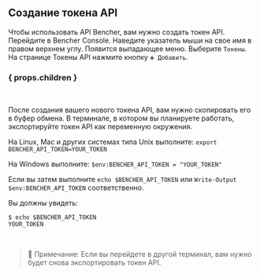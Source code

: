 ## Создание токена API

Чтобы использовать API Bencher, вам нужно создать токен API.
Перейдите в Bencher Console.
Наведите указатель мыши на свое имя в правом верхнем углу.
Появится выпадающее меню. Выберите `Токены`.
На странице Токены API нажмите кнопку `➕ Добавить`.

### { props.children }
<br />

После создания вашего нового токена API, вам нужно скопировать его в буфер обмена.
В терминале, в котором вы планируете работать, экспортируйте токен API как переменную окружения.

На Linux, Mac и других системах типа Unix выполните: `export BENCHER_API_TOKEN=YOUR_TOKEN`

На Windows выполните: `$env:BENCHER_API_TOKEN = "YOUR_TOKEN"`

Если вы затем выполните `echo $BENCHER_API_TOKEN` или `Write-Output $env:BENCHER_API_TOKEN` соответственно.

Вы должны увидеть:

```
$ echo $BENCHER_API_TOKEN
YOUR_TOKEN
```

<br />

> 🐰 Примечание: Если вы перейдете в другой терминал, вам нужно будет снова экспортировать токен API.